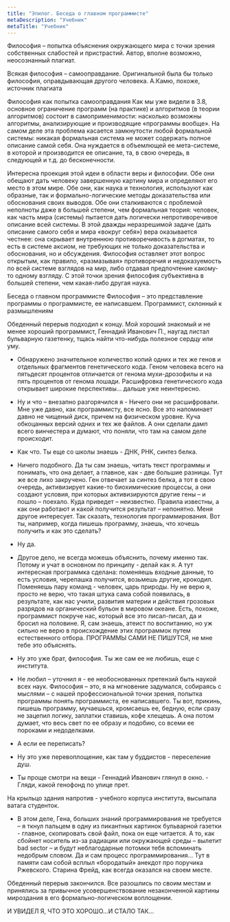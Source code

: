 ```yaml
---
title: "Эпилог. Беседа о главном программисте"
metaDescription: "Учебник"
metaTitle: "Учебник"
---
```


Философия – попытка объяснения окружающего мира с точки зрения собственных слабостей и пристрастий. Автор, вполне возможно, неосознанный плагиат.

Всякая философия – самооправдание. Оригинальной была бы только философия, оправдывающая другого человека. А.Камю, похоже, источник плагиата

Философия как попытка самооправдания
Как мы уже видели в 3.8, основное ограничение программ (на практике) и алгоритмов (в теории алгоритмов) состоит в самоприменимости: насколько возможны алгоритмы, анализирующие и производящие «программы вообще». На самом деле эта проблема касается замкнутости любой формальной системы: никакая формальная система не может содержать полное описание самой себя. Она нуждается в объемлющей ее мета-системе, в которой и производится ее описание, та, в свою очередь, в следующей и т.д. до бесконечности.

Интересна проекция этой идеи в области веры и философии. Обе они обещают дать человеку завершенную картину мира и определяют его место в этом мире. Обе они, как наука и технология, используют как образные, так и формально-логические методы доказательства или обоснования своих выводов. Обе они сталкиваются с проблемой неполноты даже в большей степени, чем формальная теория: человек, как часть мира (системы) пытается дать логически непротиворечивое описание всей системы. В этой дважды неразрешимой задаче (дать описание самого себя и мира «вокруг себя») вера оказывается честнее: она скрывает внутреннюю противоречивость в догматах, то есть в системе аксиом, не требующих не только доказательства и обоснования, но и обсуждения. Философия оставляет этот вопрос открытым, как правило, «размазывая» противоречия и недоказуемость по всей системе взглядов на мир, либо отдавая предпочтение какому-то одному взгляду. С этой точки зрения философия субъективна в большей степени, чем какая-либо другая наука.

Беседа о главном программисте
Философия – это представление программы о программисте, ее написавшем. Программист, склонный к размышлениям

Обеденный перерыв подходил к концу. Мой хороший знакомый и не менее хороший программист, Геннадий Иванович П., наугад листал бульварную газетенку, тщась найти что-нибудь полезное сердцу или уму.

- Обнаружено значительное количество копий одних и тех же генов и отдельных фрагментов генетического кода. Геном человека всего на пятьдесят процентов отличается от генома мухи-дрозофилы и на пять процентов от генома лошади. Расшифровка генетического кода открывает широкие перспективы… дальше уже неинтересно.

- Ну и что – внезапно разгорячился я - Ничего они не расшифровали. Мне уже давно, как программисту, все ясно. Все это напоминает давно не чищеный диск, причем на физическом уровне. Куча обкоцанных версий одних и тех же файлов. А они сделали дамп всего винчестера и думают, что поняли, что там на самом деле происходит.

- Как что. Ты еще со школы знаешь - ДНК, РНК, синтез белка.

- Ничего подобного. Да ты сам знаешь, читать текст программы и понимать, что она делает, а главное, как - две большие разницы. Тут же все лихо закручено. Ген отвечает за синтез белка, а тот в свою очередь, активизирует какие-то биохимические процессы, а они создают условия, при которых активизируются другие гены – и пошло – поехало. Куда приведет – неизвестно. Правила известны, а как они работают и какой получится результат – непонятно. Меня другое интересует. Так сказать, технология программирования. Вот ты, например, когда пишешь программу, знаешь, что хочешь получить и как это сделать?

- Ну да.

- Другое дело, не всегда можешь объяснить, почему именно так. Потому и учат в основном по принципу - делай как я. А тут интересная программка сделана: поменяешь входные данные, то есть условия, черепашка получится, возьмешь другие, крокодил. Поменяешь пару команд - человек, царь природы. Ну не верю я, просто не верю, что такая штука сама собой появилась, в результате, как нас учили, развития материи и действия грозовых разрядов на органический бульон в мировом океане. Есть, похоже, программист покруче нас, который все это писал-писал, да и бросил на половине. Я, сам знаешь, атеист по воспитанию, но уж сильно не верю в происхождение этих программок путем естественного отбора. ПРОГРАММЫ САМИ НЕ ПИШУТСЯ, не мне тебе это объяснять.

- Ну это уже брат, философия. Ты же сам ее не любишь, еще с института.

- Не любил – уточнил я - ее необоснованных претензий быть наукой всех наук. Философия – это, я на мгновение задумался, собираясь с мыслями – с нашей профессиональной точки зрения, попытка программы понять программиста, ее написавшего. Ты вот, прикинь, пишешь программу, мучаешься, кромсаешь ее, бедную, если сразу не зацепил логику, заплатки ставишь, кофе хлещешь. А она потом думает, что весь свет по ее образу и подобию, со всеми ее пороками и недоделками.

- А если ее переписать?

- Ну это уже перевоплощение, как там у буддистов - переселение душ.

- Ты проще смотри на вещи - Геннадий Иванович глянул в окно. - Гляди, какой генофонд по улице прет.

На крыльцо здания напротив - учебного корпуса института, высыпала ватага студенток.

- В этом деле, Гена, больших знаний программирования не требуется – я ткнул пальцем в одну из пикантных картинок бульварной газетки - главное, скопировать свой файл, пока он еще читается. А то, как сбойнет носитель из-за радиации или окружающей среды – вылетит bad sector – и будут неблагодарные потомки тебя вспоминать недобрым словом. Да и сам процесс программирования… Тут в памяти сам собой всплыл «бородатый» анекдот про поручика Ржевского. Старина Фрейд, как всегда оказался на своем месте.

Обеденный перерыв закончился. Все разошлись по своим местам и принялись за привычное усовершенствование незаконченной картины мироздания в его формально-логическом воплощении.

И УВИДЕЛ Я, ЧТО ЭТО ХОРОШО…И СТАЛО ТАК…
